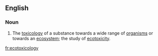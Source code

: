 ==English==

===Noun===
{{wikipedia}}
{{en-noun|-}}

# The [[toxicology]] of a substance towards a wide range of [[organism]]s or towards an [[ecosystem]]; the study of [[ecotoxicity]].

[[fr:ecotoxicology]]